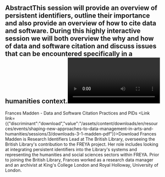 ## AbstractThis session will provide an overview of persistent identifiers, outline their importance and also provide an overview of how to cite data and software. During this highly interactive session we will both overview the why and how of data and software citation and discuss issues that can be encountered specifically in a humanities context.<Video provider="youtube" id="rloVDjE-PO4">
  Frances Madden - Data and Software Citation Practices and PIDs
</Video><Link link={{"discriminant":"download","value":"/assets/content/downloads/en/resources/events/shaping-new-approaches-to-data-management-in-arts-and-humanities/sessions/3/downloads-3-1-madden-pdf"}}>Download</Link><Speakers>
  <Speaker speaker="madden-frances">
    Frances Madden is Research Identifiers Lead at The British Library, overseeing the British Library's contribution to the FREYA project. Her role includes looking at integrating persistent identifiers into the Library's systems and representing the humanities and social sciences sectors within FREYA. Prior to joining the British Library, Frances worked as a research data manager and an archivist at King's College London and Royal Holloway, University of London.
  </Speaker>
</Speakers>
